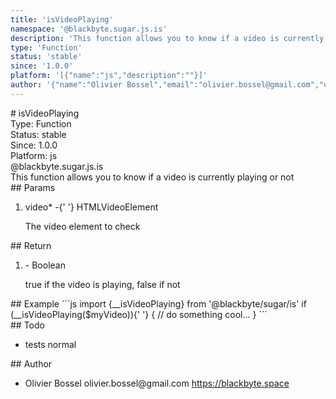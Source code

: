 ```yaml
---
title: 'isVideoPlaying'
namespace: '@blackbyte.sugar.js.is'
description: 'This function allows you to know if a video is currently playing or not'
type: 'Function'
status: 'stable'
since: '1.0.0'
platform: '[{"name":"js","description":""}]'
author: '{"name":"Olivier Bossel","email":"olivier.bossel@gmail.com","url":"https://blackbyte.space"}'
---
```


<div class="docmap-mdx">
  # isVideoPlaying
  <div class="_metas">
    <div class="_type">
      <span class="_type-label">Type:</span>
      <span class="_type-value">Function</span>
    </div>
    <div class="_status">
      <span class="_status-label">Status:</span>
      <span class="_status-value -stable">stable</span>
    </div>
    <div class="_since">
      <span class="_since-label">Since:</span>
      <span class="_since-value">1.0.0</span>
    </div>
    <div class="_platform">
      <span class="_platform-label">Platform:</span>
      <span class="_platform-value -js">js</span>
    </div>
  </div>
  <div class="_namespace">@blackbyte.sugar.js.is</div>
  <div class="_description typo-lead typo-format">
    This function allows you to know if a video is currently playing or not
  </div>
  <div class="_params">
    ## Params
    <ol class="_list">
      <li class="_item">
        <span class="_name">
          video<span class="_required">*</span>
        </span>
        <span class="_default">-</span>{' '}
        <span class="_type">HTMLVideoElement</span>
        <p class="_description">The video element to check</p>
      </li>
    </ol>
  </div>
  <div class="_return">
    ## Return
    <ol class="_list">
      <li class="_item">
        <span class="_default">-</span>
        <span class="_type">Boolean</span>
        <p class="_description">
          true if the video is playing&comma; false if not
        </p>
      </li>
    </ol>
  </div>
  <div class="_examples">
    ## Example ```js import {__isVideoPlaying} from '@blackbyte/sugar/is' if
    (__isVideoPlaying($myVideo)){' '}
    {
      // do something cool...
    }
    ```
  </div>
  <div class="_todo">
    ## Todo
    <ul class="_list">
      <li class="_item">
        <span class="_description">tests</span>
        <span class="_priority -normal">normal</span>
      </li>
    </ul>
  </div>
  <div class="_author">
    ## Author
    <ul class="_list">
      <li class="_item">
        <span class="_name">Olivier Bossel</span>
        <span class="_email">olivier.bossel@gmail.com</span>
        <a href="https://blackbyte.space" target="_blank" class="_url">
          https://blackbyte.space
        </a>
      </li>
    </ul>
  </div>
</div>
